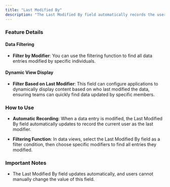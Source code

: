 ```yaml
---
title: "Last Modified By"
description: "The Last Modified By field automatically records the user who made the most recent changes to a specific data entry. This provides teams with a clear and accurate way to track the source of data modifications."
---
```


### Feature Details

#### Data Filtering

* **Filter by Modifier**: You can use the filtering function to find all data entries modified by specific individuals.

#### Dynamic View Display

* **Filter Based on Last Modifier**: This field can configure applications to dynamically display content based on who last modified the data, ensuring teams can quickly find data updated by specific members.

### How to Use

* **Automatic Recording**: When a data entry is modified, the Last Modified By field automatically updates to record the current user as the last modifier.

* **Filtering Function**: In data views, select the Last Modified By field as a filter condition, then choose specific modifiers to find all entries they modified.

### Important Notes

* The Last Modified By field updates automatically, and users cannot manually change the value of this field.
